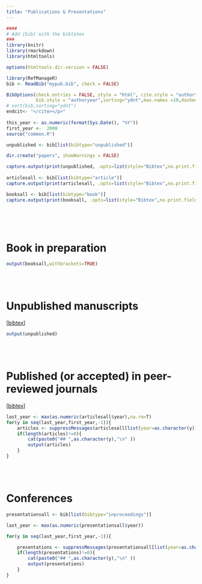 ```yaml
---
title: "Publications & Presentations"
---
```




```r
####
# Add [bib] with the biblatex
###
library(knitr)
library(rmarkdown)
library(htmltools)

options(htmltools.dir.version = FALSE)

library(RefManageR)
bib <- ReadBib("mypub.bib", check = FALSE)

BibOptions(check.entries = FALSE, style = "html", cite.style = "authortitle",
           bib.style = "authoryear",sorting="ydnt",max.names =10,dashed=FALSE)
# sort(bib,sorting="ydnt")
endcit<- "</cite></p>"
 
this_year <- as.numeric(format(Sys.Date(), "%Y"))
first_year <-  2000
source("common.R")

unpublished <- bib[list(bibtype="unpublished")]

dir.create("papers", showWarnings = FALSE)

capture.output(print(unpublished, .opts=list(style="Bibtex",no.print.fields=c("customa","customb","customc"))) ,file="papers/unpublished.bib")
 
articlesall <- bib[list(bibtype="article")]
capture.output(print(articlesall, .opts=list(style="Bibtex",no.print.fields=c("customa","customb","customc"))) ,file="papers/published.bib")

booksall <- bib[list(bibtype="book")]
capture.output(print(booksall, .opts=list(style="Bibtex",no.print.fields=c("customa","customb","customc"))) ,file="papers/published.bib")
 

```
<br/>
<br/>

# Book in preparation

```r
output(booksall,withbrackets=TRUE) 
```
<br/>
<br/>

# Unpublished manuscripts
[[bibtex](papers/unpublished.bib)]

```r
output(unpublished) 
```
<br/>
<br/>


# Published (or accepted) in peer-reviewed journals
[[bibtex](papers/published.bib)]

```r
last_year <- max(as.numeric(articlesall$year),na.rm=T)
for(y in seq(last_year,first_year,-1)){
    articles <- suppressMessages(articlesall[list(year=as.character(y))])
    if(length(articles)!=0){    
        cat(paste0("## ",as.character(y),"\n" )) 
        output(articles)  
    }
}    
```
<br/>
<br/>


# Conferences

```r
presentationsall <- bib[list(bibtype="inproceedings")]

last_year <- max(as.numeric(presentationsall$year))

for(y in seq(last_year,first_year,-1)){

    presentations <- suppressMessages(presentationsall[list(year=as.character(y))])
    if(length(presentations)!=0){    
        cat(paste0("## ",as.character(y),"\n" ))  
        output(presentations)
    }
}
```
